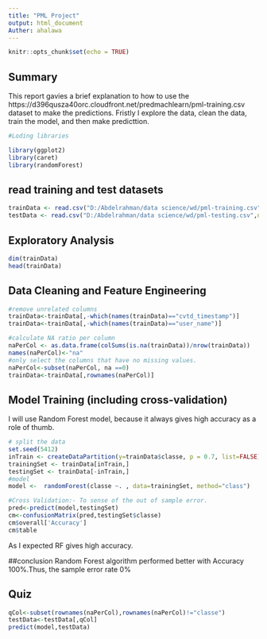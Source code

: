 ```yaml
---
title: "PML Project"
output: html_document
Auther: ahalawa
---
```


```r
knitr::opts_chunk$set(echo = TRUE)
```

## Summary
This report gavies a brief explanation to how to use the https://d396qusza40orc.cloudfront.net/predmachlearn/pml-training.csv dataset to make the predictions. Fristly I explore the data, clean the data, train the model, and then make predicttion.

```r
#Loding libraries

library(ggplot2)
library(caret)
library(randomForest)
```

## read training and test datasets

```r
trainData <- read.csv("D:/Abdelrahman/data science/wd/pml-training.csv", na.strings=c("NA", ""))
testData <- read.csv("D:/Abdelrahman/data science/wd/pml-testing.csv",na.strings=c("NA", ""))
```

## Exploratory Analysis
```r
dim(trainData)
head(trainData)
```

## Data Cleaning and Feature Engineering
```r
#remove unrelated columns
trainData<-trainData[,-which(names(trainData)=="cvtd_timestamp")]
trainData<-trainData[,-which(names(trainData)=="user_name")]

#calculate NA ratio per column
naPerCol <- as.data.frame(colSums(is.na(trainData))/nrow(trainData))
names(naPerCol)<-"na"
#only select the columns that have no missing values.
naPerCol<-subset(naPerCol, na ==0)
trainData<-trainData[,rownames(naPerCol)]

```

## Model Training (including cross-validation)
I will use Random Forest model, because it always gives high accuracy as a role of thumb.  

```r
# split the data
set.seed(5412)
inTrain <- createDataPartition(y=trainData$classe, p = 0.7, list=FALSE)
trainingSet <- trainData[inTrain,]
testingSet <- trainData[-inTrain,]
#model
model <-  randomForest(classe ~. , data=trainingSet, method="class")

#Cross Validation:- To sense of the out of sample error.
pred<-predict(model,testingSet)
cm<-confusionMatrix(pred,testingSet$classe)
cm$overall['Accuracy']
cm$table
```
As I expected RF gives high accuracy.

##conclusion
Random Forest algorithm performed better with Accuracy 100%.Thus, the sample error rate 0%

## Quiz

```r
qCol<-subset(rownames(naPerCol),rownames(naPerCol)!="classe")
testData<-testData[,qCol]
predict(model,testData)

```

















